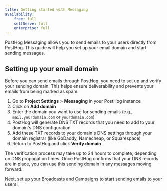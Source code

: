 ```yaml
---
title: Getting started with Messaging
availability:
    free: full
    selfServe: full
    enterprise: full
---
```


PostHog Messaging allows you to send emails to your users directly from PostHog. This guide will help you set up your email domain and start sending messages.

## Setting up your email domain

Before you can send emails through PostHog, you need to set up and verify your sending domain. This helps ensure deliverability and prevents your emails from being marked as spam.

1. Go to **Project Settings** > **Messaging** in your PostHog instance
2. Click on **Add domain**
3. Enter the domain you want to use for sending emails (e.g., `mail.yourdomain.com` or `yourdomain.com`)
4. PostHog will generate DNS TXT records that you need to add to your domain's DNS configuration
5. Add these TXT records to your domain's DNS settings through your domain registrar (like GoDaddy, Namecheap, or Squarespace)
6. Return to PostHog and click **Verify domain**

The verification process may take up to 24 hours to complete, depending on DNS propagation times. Once PostHog confirms that your DNS records are in place, you can use this sending domain in any messages moving forward.

Next, set up your [Broadcasts](/docs/messaging/broadcasts) and [Campaigns](/docs/messaging/campaigns) to start sending emails to your users!

